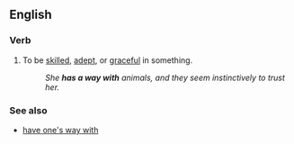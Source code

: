 ==English==

===Verb===
{{head|en|verb|head=[[to]] [[have]] [[a]] [[way]] [[with]]}}

# {{idiomatic}} To be [[skilled]], [[adept]], or [[graceful]] in something.
#: ''She '''has a way with''' animals, and they seem instinctively to trust her.''

===See also===
* [[have one's way with]]